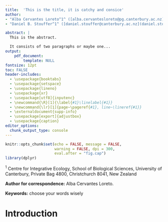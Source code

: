 ```yaml
---
title:  'This is the title, it is catchy and consice'
author:
- "Alba Cervantes Loreto^1^ ([alba.cervantesloreto@pg.canterbury.ac.nz](alba.cervantesloreto@pg.canterbury.ac.nz))"
- "Daniel B. Stouffer^1^ ([daniel.stouffer@canterbury.ac.nz](daniel.stouffer@canterbury.ac.nz))"

abstract: |
  This is the abstract.

  It consists of two paragraphs or maybe one...
output: 
    pdf_document:
        template: NULL
fontsize: 12pt
toc: FALSE
header-includes:
  - \usepackage{booktabs}
  - \usepackage{setspace}
  - \usepackage{lineno}
  - \usepackage{xr}
  - \usepackage[utf8]{inputenc}
  - \newcommand{\R}[1]{\label{#1}\linelabel{#1}}
  - \newcommand{\lr}[1]{page~\pageref{#1}, line~\lineref{#1}}
  - \externaldocument{supp-info}
  - \usepackage[export]{adjustbox}
  - \usepackage{caption}
editor_options: 
  chunk_output_type: console 
---
```


\linenumbers
\doublespacing
\captionsetup[table]{skip=10pt}

```r
knitr::opts_chunk$set(echo = FALSE, message = FALSE, 
                      warning = FALSE, dpi = 300, 
                      eval.after = "fig.cap")
library(dplyr)

```
 
^1^ Centre for Integrative Ecology, School of Biological Sciences, University of Canterbury, Private Bag 4800, Christchurch 8041, New Zealand


**Author for correspondence:** Alba Cervantes Loreto.

**Keywords:** choose your words wisely

\clearpage

# Introduction